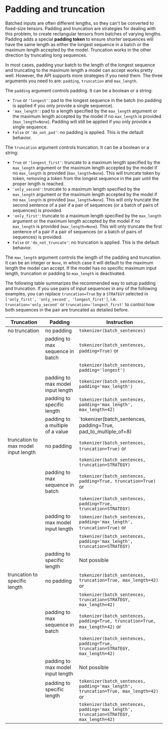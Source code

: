 <!--Copyright 2022 The HuggingFace Team. All rights reserved.

Licensed under the Apache License, Version 2.0 (the "License"); you may not use this file except in compliance with
the License. You may obtain a copy of the License at

http://www.apache.org/licenses/LICENSE-2.0

Unless required by applicable law or agreed to in writing, software distributed under the License is distributed on
an "AS IS" BASIS, WITHOUT WARRANTIES OR CONDITIONS OF ANY KIND, either express or implied. See the License for the
specific language governing permissions and limitations under the License.
-->

# Padding and truncation

Batched inputs are often different lengths, so they can't be converted to fixed-size tensors. Padding and truncation are strategies for dealing with this problem, to create rectangular tensors from batches of varying lengths. Padding adds a special **padding token** to ensure shorter sequences will have the same length as either the longest sequence in a batch or the maximum length accepted by the model. Truncation works in the other direction by truncating long sequences.

In most cases, padding your batch to the length of the longest sequence and truncating to the maximum length a model can accept works pretty well. However, the API supports more strategies if you need them. The three arguments you need to are: `padding`, `truncation` and `max_length`.

The `padding` argument controls padding. It can be a boolean or a string:

  - `True` or `'longest'`: pad to the longest sequence in the batch (no padding is applied if you only provide
    a single sequence).
  - `'max_length'`: pad to a length specified by the `max_length` argument or the maximum length accepted
    by the model if no `max_length` is provided (`max_length=None`). Padding will still be applied if you only provide a single sequence.
  - `False` or `'do_not_pad'`: no padding is applied. This is the default behavior.

The `truncation` argument controls truncation. It can be a boolean or a string:

  - `True` or `'longest_first'`: truncate to a maximum length specified by the `max_length` argument or
    the maximum length accepted by the model if no `max_length` is provided (`max_length=None`). This will
    truncate token by token, removing a token from the longest sequence in the pair until the proper length is
    reached.
  - `'only_second'`: truncate to a maximum length specified by the `max_length` argument or the maximum
    length accepted by the model if no `max_length` is provided (`max_length=None`). This will only truncate
    the second sentence of a pair if a pair of sequences (or a batch of pairs of sequences) is provided.
  - `'only_first'`: truncate to a maximum length specified by the `max_length` argument or the maximum
    length accepted by the model if no `max_length` is provided (`max_length=None`). This will only truncate
    the first sentence of a pair if a pair of sequences (or a batch of pairs of sequences) is provided.
  - `False` or `'do_not_truncate'`: no truncation is applied. This is the default behavior.

The `max_length` argument controls the length of the padding and truncation. It can be an integer or `None`, in which case it will default to the maximum length the model can accept. If the model has no specific maximum input length, truncation or padding to `max_length` is deactivated.

The following table summarizes the recommended way to setup padding and truncation. If you use pairs of input sequences in any of the following examples, you can replace `truncation=True` by a `STRATEGY` selected in
`['only_first', 'only_second', 'longest_first']`, i.e. `truncation='only_second'` or `truncation='longest_first'` to control how both sequences in the pair are truncated as detailed before.

| Truncation                           | Padding                           | Instruction                                                                                 |
|--------------------------------------|-----------------------------------|---------------------------------------------------------------------------------------------|
| no truncation                        | no padding                        | `tokenizer(batch_sentences)`                                                           |
|                                      | padding to max sequence in batch  | `tokenizer(batch_sentences, padding=True)` or                                          |
|                                      |                                   | `tokenizer(batch_sentences, padding='longest')`                                        |
|                                      | padding to max model input length | `tokenizer(batch_sentences, padding='max_length')`                                     |
|                                      | padding to specific length        | `tokenizer(batch_sentences, padding='max_length', max_length=42)`                      |
|                                      | padding to a multiple of a value  | `tokenizer(batch_sentences, padding=True, pad_to_multiple_of=8)                        |
| truncation to max model input length | no padding                        | `tokenizer(batch_sentences, truncation=True)` or                                       |
|                                      |                                   | `tokenizer(batch_sentences, truncation=STRATEGY)`                                      |
|                                      | padding to max sequence in batch  | `tokenizer(batch_sentences, padding=True, truncation=True)` or                         |
|                                      |                                   | `tokenizer(batch_sentences, padding=True, truncation=STRATEGY)`                        |
|                                      | padding to max model input length | `tokenizer(batch_sentences, padding='max_length', truncation=True)` or                 |
|                                      |                                   | `tokenizer(batch_sentences, padding='max_length', truncation=STRATEGY)`                |
|                                      | padding to specific length        | Not possible                                                                                |
| truncation to specific length        | no padding                        | `tokenizer(batch_sentences, truncation=True, max_length=42)` or                        |
|                                      |                                   | `tokenizer(batch_sentences, truncation=STRATEGY, max_length=42)`                       |
|                                      | padding to max sequence in batch  | `tokenizer(batch_sentences, padding=True, truncation=True, max_length=42)` or          |
|                                      |                                   | `tokenizer(batch_sentences, padding=True, truncation=STRATEGY, max_length=42)`         |
|                                      | padding to max model input length | Not possible                                                                                |
|                                      | padding to specific length        | `tokenizer(batch_sentences, padding='max_length', truncation=True, max_length=42)` or  |
|                                      |                                   | `tokenizer(batch_sentences, padding='max_length', truncation=STRATEGY, max_length=42)` |
